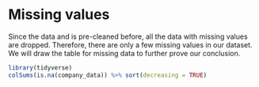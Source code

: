 # Missing values

Since the data and is pre-cleaned before, all the data with missing values are dropped. Therefore, there are only a few missing values in our dataset. We will draw the table for missing data to further prove our conclusion.


```r
library(tidyverse)
colSums(is.na(company_data)) %>% sort(decreasing = TRUE)
```
